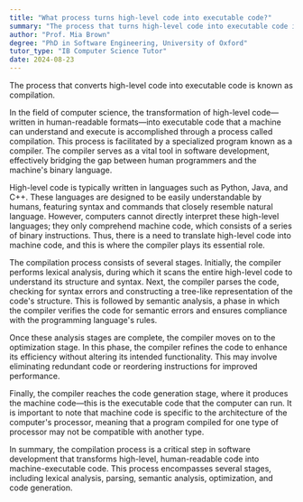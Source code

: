 ```yaml
---
title: "What process turns high-level code into executable code?"
summary: "The process that turns high-level code into executable code is known as compilation."
author: "Prof. Mia Brown"
degree: "PhD in Software Engineering, University of Oxford"
tutor_type: "IB Computer Science Tutor"
date: 2024-08-23
---
```


The process that converts high-level code into executable code is known as compilation.

In the field of computer science, the transformation of high-level code—written in human-readable formats—into executable code that a machine can understand and execute is accomplished through a process called compilation. This process is facilitated by a specialized program known as a compiler. The compiler serves as a vital tool in software development, effectively bridging the gap between human programmers and the machine's binary language.

High-level code is typically written in languages such as Python, Java, and C++. These languages are designed to be easily understandable by humans, featuring syntax and commands that closely resemble natural language. However, computers cannot directly interpret these high-level languages; they only comprehend machine code, which consists of a series of binary instructions. Thus, there is a need to translate high-level code into machine code, and this is where the compiler plays its essential role.

The compilation process consists of several stages. Initially, the compiler performs lexical analysis, during which it scans the entire high-level code to understand its structure and syntax. Next, the compiler parses the code, checking for syntax errors and constructing a tree-like representation of the code's structure. This is followed by semantic analysis, a phase in which the compiler verifies the code for semantic errors and ensures compliance with the programming language's rules.

Once these analysis stages are complete, the compiler moves on to the optimization stage. In this phase, the compiler refines the code to enhance its efficiency without altering its intended functionality. This may involve eliminating redundant code or reordering instructions for improved performance.

Finally, the compiler reaches the code generation stage, where it produces the machine code—this is the executable code that the computer can run. It is important to note that machine code is specific to the architecture of the computer's processor, meaning that a program compiled for one type of processor may not be compatible with another type.

In summary, the compilation process is a critical step in software development that transforms high-level, human-readable code into machine-executable code. This process encompasses several stages, including lexical analysis, parsing, semantic analysis, optimization, and code generation.
    